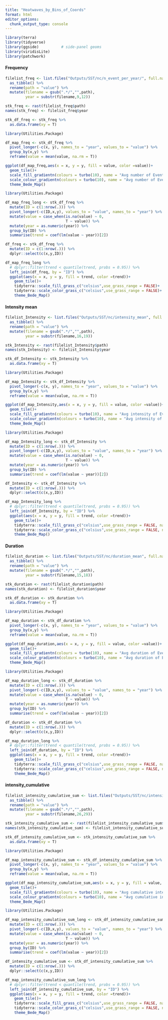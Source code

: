 ```yaml
---
title: "Heatwaves_by_Bins_of_Coords"
format: html
editor_options: 
  chunk_output_type: console
---
```


```r
library(terra)
library(tidyverse)
library(ggside)          # side-panel geoms
library(viridisLite)
library(patchwork)
```

#### Frequency

```r

filelist_freq <- list.files("Outputs/SST/nc/n_event_per_year/", full.names = T) %>% 
  as_tibble() %>% 
  rename(path = "value") %>% 
  mutate(filename = gsub(".*/","",path),
         year = substr(filename,9,12))

stk_freq <- rast(filelist_freq$path)
names(stk_freq) <- filelist_freq$year

stk_df_freq <- stk_freq %>% 
  as.data.frame(xy = T)
```

```r

library(Utilities.Package)

df_map_freq <- stk_df_freq %>% 
  pivot_longer(-c(x, y), names_to = "year", values_to = "value") %>% 
  group_by(x,y) %>% 
  reframe(value = mean(value, na.rm = T))

ggplot(df_map_freq,aes(x = x, y = y, fill = value, color =value))+
  geom_tile()+
  scale_fill_gradientn(colours = turbo(10), name = "Avg number of Event per Year") +
  scale_colour_gradientn(colours = turbo(10), name = "Avg number of Event per Year") +
  theme_Bede_Map()
```

```r

library(Utilities.Package)

df_map_freq_long <- stk_df_freq %>% 
  mutate(ID = c(1:nrow(.))) %>% 
  pivot_longer(-c(ID,x,y), values_to = "value", names_to = "year") %>% 
  mutate(value = case_when(is.na(value) ~ 0,
                           T ~ value)) %>% 
  mutate(year = as.numeric(year)) %>% 
  group_by(ID) %>%
  summarise(trend = coef(lm(value ~ year))[2])

df_freq <- stk_df_freq %>% 
  mutate(ID = c(1:nrow(.))) %>% 
  dplyr::select(c(x,y,ID))

df_map_freq_long %>% 
  # dplyr::filter(trend < quantile(trend, probs = 0.95)) %>% 
  left_join(df_freq, by = "ID") %>% 
  ggplot(aes(x = x, y = y, fill = trend, color =trend))+
    geom_tile()+
    tidyterra::scale_fill_grass_c("celsius",use_grass_range = FALSE)+
    tidyterra::scale_color_grass_c("celsius",use_grass_range = FALSE)+
    theme_Bede_Map()
```



#### Intensity mean

```r

filelist_Intensity <- list.files("Outputs/SST/nc/intensity_mean", full.names = T) %>% 
  as_tibble() %>% 
  rename(path = "value") %>% 
  mutate(filename = gsub(".*/","",path),
         year = substr(filename,16,19))

stk_Intensity <- rast(filelist_Intensity$path)
names(stk_Intensity) <- filelist_Intensity$year

stk_df_Intensity <- stk_Intensity %>% 
  as.data.frame(xy = T)

```

```r

library(Utilities.Package)

df_map_Intensity <- stk_df_Intensity %>% 
  pivot_longer(-c(x, y), names_to = "year", values_to = "value") %>% 
  group_by(x,y) %>% 
  reframe(value = mean(value, na.rm = T))

ggplot(df_map_Intensity,aes(x = x, y = y, fill = value, color =value))+
  geom_tile()+
  scale_fill_gradientn(colours = turbo(10), name = "Avg intensity of Events") +
  scale_colour_gradientn(colours = turbo(10), name = "Avg intensity of Events") +
  theme_Bede_Map()
```

```r

library(Utilities.Package)

df_map_Intensity_long <- stk_df_Intensity %>% 
  mutate(ID = c(1:nrow(.))) %>% 
  pivot_longer(-c(ID,x,y), values_to = "value", names_to = "year") %>% 
  mutate(value = case_when(is.na(value) ~ 0,
                           T ~ value)) %>% 
  mutate(year = as.numeric(year)) %>% 
  group_by(ID) %>%
  summarise(trend = coef(lm(value ~ year))[2])

df_Intensity <- stk_df_Intensity %>% 
  mutate(ID = c(1:nrow(.))) %>% 
  dplyr::select(c(x,y,ID))

df_map_Intensity_long %>% 
  # dplyr::filter(trend < quantile(trend, probs = 0.95)) %>% 
  left_join(df_Intensity, by = "ID") %>% 
  ggplot(aes(x = x, y = y, fill = trend, color =trend))+
    geom_tile()+
    tidyterra::scale_fill_grass_c("celsius",use_grass_range = FALSE, name = "Trend of intensity increase:")+
    tidyterra::scale_color_grass_c("celsius",use_grass_range = FALSE, name = "Trend of intensity increase:")+
    theme_Bede_Map()
```

#### Duration

```r

filelist_duration <- list.files("Outputs/SST/nc/duration_mean", full.names = T) %>% 
  as_tibble() %>% 
  rename(path = "value") %>% 
  mutate(filename = gsub(".*/","",path),
         year = substr(filename,15,18))

stk_duration <- rast(filelist_duration$path)
names(stk_duration) <- filelist_duration$year

stk_df_duration <- stk_duration %>% 
  as.data.frame(xy = T)

```

```r

library(Utilities.Package)

df_map_duration <- stk_df_duration %>% 
  pivot_longer(-c(x, y), names_to = "year", values_to = "value") %>% 
  group_by(x,y) %>% 
  reframe(value = mean(value, na.rm = T))

ggplot(df_map_duration,aes(x = x, y = y, fill = value, color =value))+
  geom_tile()+
  scale_fill_gradientn(colours = turbo(10), name = "Avg duration of Events") +
  scale_colour_gradientn(colours = turbo(10), name = "Avg duration of Events") +
  theme_Bede_Map()
```

```r

library(Utilities.Package)

df_map_duration_long <- stk_df_duration %>% 
  mutate(ID = c(1:nrow(.))) %>% 
  pivot_longer(-c(ID,x,y), values_to = "value", names_to = "year") %>% 
  mutate(value = case_when(is.na(value) ~ 0,
                           T ~ value)) %>% 
  mutate(year = as.numeric(year)) %>% 
  group_by(ID) %>%
  summarise(trend = coef(lm(value ~ year))[2])

df_duration <- stk_df_duration %>% 
  mutate(ID = c(1:nrow(.))) %>% 
  dplyr::select(c(x,y,ID))

df_map_duration_long %>% 
  # dplyr::filter(trend < quantile(trend, probs = 0.95)) %>% 
  left_join(df_duration, by = "ID") %>% 
  ggplot(aes(x = x, y = y, fill = trend, color =trend))+
    geom_tile()+
    tidyterra::scale_fill_grass_c("celsius",use_grass_range = FALSE, name = "Trend of duration increase:")+
    tidyterra::scale_color_grass_c("celsius",use_grass_range = FALSE, name = "Trend of duration increase:")+
    theme_Bede_Map()
```


#### intensity_cumulative

```r

filelist_intensity_cumulative_sum <- list.files("Outputs/SST/nc/intensity_cumulative_sum", full.names = T) %>% 
  as_tibble() %>% 
  rename(path = "value") %>% 
  mutate(filename = gsub(".*/","",path),
         year = substr(filename,26,29))

stk_intensity_cumulative_sum <- rast(filelist_intensity_cumulative_sum$path)
names(stk_intensity_cumulative_sum) <- filelist_intensity_cumulative_sum$year

stk_df_intensity_cumulative_sum <- stk_intensity_cumulative_sum %>% 
  as.data.frame(xy = T)

```

```r

library(Utilities.Package)

df_map_intensity_cumulative_sum <- stk_df_intensity_cumulative_sum %>% 
  pivot_longer(-c(x, y), names_to = "year", values_to = "value") %>% 
  group_by(x,y) %>% 
  reframe(value = mean(value, na.rm = T))

ggplot(df_map_intensity_cumulative_sum,aes(x = x, y = y, fill = value, color =value))+
  geom_tile()+
  scale_fill_gradientn(colours = turbo(10), name = "Avg cumulative intensity") +
  scale_colour_gradientn(colours = turbo(10), name = "Avg cumulative intensity") +
  theme_Bede_Map()
```

```r

library(Utilities.Package)

df_map_intensity_cumulative_sum_long <- stk_df_intensity_cumulative_sum %>% 
  mutate(ID = c(1:nrow(.))) %>% 
  pivot_longer(-c(ID,x,y), values_to = "value", names_to = "year") %>% 
  mutate(value = case_when(is.na(value) ~ 0,
                           T ~ value)) %>% 
  mutate(year = as.numeric(year)) %>% 
  group_by(ID) %>%
  summarise(trend = coef(lm(value ~ year))[2])

df_intensity_cumulative_sum <- stk_df_intensity_cumulative_sum %>% 
  mutate(ID = c(1:nrow(.))) %>% 
  dplyr::select(c(x,y,ID))

df_map_intensity_cumulative_sum_long %>% 
  # dplyr::filter(trend < quantile(trend, probs = 0.95)) %>% 
  left_join(df_intensity_cumulative_sum, by = "ID") %>% 
  ggplot(aes(x = x, y = y, fill = trend, color =trend))+
    geom_tile()+
    tidyterra::scale_fill_grass_c("celsius",use_grass_range = FALSE, name = "Trend of cumulative intensity:")+
    tidyterra::scale_color_grass_c("celsius",use_grass_range = FALSE, name = "Trend of cumulative intensity:")+
    theme_Bede_Map()
```